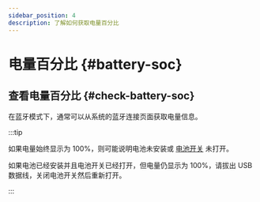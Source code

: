 ```yaml
---
sidebar_position: 4
description: 了解如何获取电量百分比
---
```



# 电量百分比 {#battery-soc}

## 查看电量百分比 {#check-battery-soc}

在蓝牙模式下，通常可以从系统的蓝牙连接页面获取电量信息。

:::tip

如果电量始终显示为 100%，则可能说明电池未安装或 [电池开关](/docs-ankh-r2/battery/battery-switch) 未打开。

如果电池已经安装并且电池开关已经打开，但电量仍显示为 100%，请拔出 USB 数据线，关闭电池开关然后重新打开。

:::